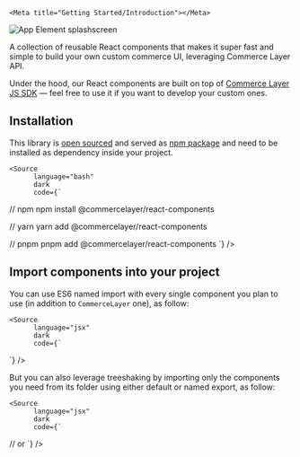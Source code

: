 
    <Meta title="Getting Started/Introduction"></Meta>

![App Element splashscreen](welcome-hero.png)

A collection of reusable React components that makes it super fast and simple to build your own custom commerce UI, leveraging Commerce Layer API.

Under the hood, our React components are built on top of [Commerce Layer JS SDK](https://github.com/commercelayer/commercelayer-sdk) — feel free to use it if you want to develop your custom ones.


## Installation

This library is [open sourced](https://github.com/commercelayer/commercelayer-react-components/) and served as [npm package](https://www.npmjs.com/package/@commercelayer/react-components) and need to be installed as dependency inside your project.


    <Source
          language="bash"
          dark
          code={`
// npm
npm install @commercelayer/react-components

// yarn
yarn add @commercelayer/react-components

// pnpm
pnpm add @commercelayer/react-components
`}
        />


## Import components into your project

You can use ES6 named import with every single component you plan to use (in addition to `CommerceLayer` one), as follow:

    <Source
          language="jsx"
          dark
          code={`
`}
        />

But you can also leverage treeshaking by importing only the components you need from its folder using either default or named export, as follow:

    <Source
          language="jsx"
          dark
          code={`
// or
`}
        />
